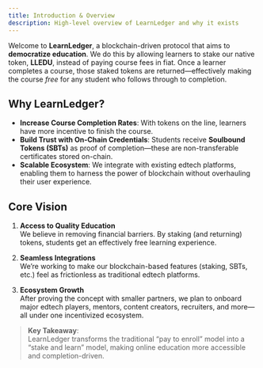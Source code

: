 ```yaml
---
title: Introduction & Overview
description: High-level overview of LearnLedger and why it exists
---
```



Welcome to **LearnLedger**, a blockchain-driven protocol that aims to **democratize education**. We do this by allowing learners to stake our native token, **LLEDU**, instead of paying course fees in fiat. Once a learner completes a course, those staked tokens are returned—effectively making the course _free_ for any student who follows through to completion.

## Why LearnLedger?

- **Increase Course Completion Rates**: With tokens on the line, learners have more incentive to finish the course.
- **Build Trust with On-Chain Credentials**: Students receive **Soulbound Tokens (SBTs)** as proof of completion—these are non-transferable certificates stored on-chain.
- **Scalable Ecosystem**: We integrate with existing edtech platforms, enabling them to harness the power of blockchain without overhauling their user experience.

## Core Vision

1. **Access to Quality Education**  
   We believe in removing financial barriers. By staking (and returning) tokens, students get an effectively free learning experience.

2. **Seamless Integrations**  
   We’re working to make our blockchain-based features (staking, SBTs, etc.) feel as frictionless as traditional edtech platforms.

3. **Ecosystem Growth**  
   After proving the concept with smaller partners, we plan to onboard major edtech players, mentors, content creators, recruiters, and more—all under one incentivized ecosystem.

> **Key Takeaway**:  
> LearnLedger transforms the traditional “pay to enroll” model into a “stake and learn” model, making online education more accessible and completion-driven.